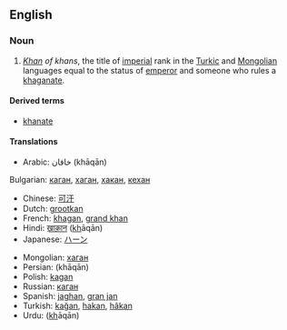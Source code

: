 ==English==

===Noun===
{{en-noun}}

# ''[[khan|Khan]] of khans'', the title of [[imperial]] rank in the [[Turkic]] and [[Mongolian]] languages equal to the status of [[emperor]] and someone who rules a [[khaganate]].

====Derived terms====
*[[khanate]]

====Translations====
{{top}}
*Arabic: خاقان (khāqān)
Bulgarian: [[каган]], [[хаган]], [[хакан]], [[кехан]]
*Chinese: [[可汗]]
*Dutch: [[grootkan]]
*French: [[khagan#French|khagan]], [[grand khan]]
*Hindi: [[ख़ाक़ान]] (<u>kh</u>āqān) {{m}}
*Japanese: [[ハーン]]
{{mid}}
*Mongolian: [[хаган]]
*Persian: {{fa-Arab|[[خاقان]]}} (khāqān)
*Polish: [[kagan]]
*Russian: [[каган]] {{m}}
*Spanish: [[jaghan]], [[gran jan]]
*Turkish: [[kağan]], [[hakan]], [[hâkan]]
*Urdu: {{ur-Arab|[[خاقان]]}} (<u>kh</u>āqān) {{m}}
{{bottom}}